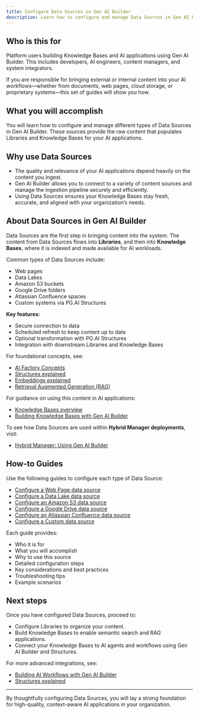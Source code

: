 ```yaml
---
title: Configure Data Sources in Gen AI Builder
description: Learn how to configure and manage Data Sources in Gen AI Builder to bring external and internal content into your Knowledge Bases.
---
```


## Who is this for

Platform users building Knowledge Bases and AI applications using Gen AI Builder.
This includes developers, AI engineers, content managers, and system integrators.

If you are responsible for bringing external or internal content into your AI workflows—whether from documents, web pages, cloud storage, or proprietary systems—this set of guides will show you how.

## What you will accomplish

You will learn how to configure and manage different types of Data Sources in Gen AI Builder.
These sources provide the raw content that populates Libraries and Knowledge Bases for your AI applications.

## Why use Data Sources

-   The quality and relevance of your AI applications depend heavily on the content you ingest.
-   Gen AI Builder allows you to connect to a variety of content sources and manage the ingestion pipeline securely and efficiently.
-   Using Data Sources ensures your Knowledge Bases stay fresh, accurate, and aligned with your organization’s needs.

## About Data Sources in Gen AI Builder

Data Sources are the first step in bringing content into the system.
The content from Data Sources flows into **Libraries**, and then into **Knowledge Bases**, where it is indexed and made available for AI workloads.

Common types of Data Sources include:

-   Web pages
-   Data Lakes
-   Amazon S3 buckets
-   Google Drive folders
-   Atlassian Confluence spaces
-   Custom systems via PG.AI Structures

**Key features:**

-   Secure connection to data
-   Scheduled refresh to keep content up to date
-   Optional transformation with PG.AI Structures
-   Integration with downstream Libraries and Knowledge Bases

For foundational concepts, see:

- [AI Factory Concepts](/edb-postgres-ai/ai-factory/learn/explained/ai-factory-concepts)
- [Structures explained](/edb-postgres-ai/ai-factory/learn/explained/structures)
- [Embeddings explained](/edb-postgres-ai/ai-factory/learn/explained/embeddings)
- [Retrieval Augmented Generation (RAG)](/edb-postgres-ai/ai-factory/learn/explained/rag)

For guidance on using this content in AI applications:

- [Knowledge Bases overview](../../../pipeline/knowledge_base)
- [Building Knowledge Bases with Gen AI Builder](/edb-postgres-ai/ai-factory/learn/how-to/gen-ai/knowledge-base-setup) <!-- Placeholder link -->

To see how Data Sources are used within **Hybrid Manager deployments**, visit:

- [Hybrid Manager: Using Gen AI Builder](../../../../../hybrid-manager/ai-factory/gen-ai/builder/index)

## How-to Guides

Use the following guides to configure each type of Data Source:

-   [Configure a Web Page data source](/edb-postgres-ai/ai-factory/learn/how-to/gen-ai/data-source-webpage)
-   [Configure a Data Lake data source](/edb-postgres-ai/ai-factory/learn/how-to/gen-ai/data-source-data-lake)
-   [Configure an Amazon S3 data source](/edb-postgres-ai/ai-factory/learn/how-to/gen-ai/data-source-s3)
-   [Configure a Google Drive data source](/edb-postgres-ai/ai-factory/learn/how-to/gen-ai/data-source-google-drive)
-   [Configure an Atlassian Confluence data source](/edb-postgres-ai/ai-factory/learn/how-to/gen-ai/data-source-confluence)
-   [Configure a Custom data source](/edb-postgres-ai/ai-factory/learn/how-to/gen-ai/data-source-custom)

Each guide provides:

-   Who it is for
-   What you will accomplish
-   Why to use this source
-   Detailed configuration steps
-   Key considerations and best practices
-   Troubleshooting tips
-   Example scenarios

## Next steps

Once you have configured Data Sources, proceed to:

-   Configure Libraries to organize your content.
-   Build Knowledge Bases to enable semantic search and RAG applications.
-   Connect your Knowledge Bases to AI agents and workflows using Gen AI Builder and Structures.

For more advanced integrations, see:

- [Building AI Workflows with Gen AI Builder](/edb-postgres-ai/ai-factory/learn/how-togen-ai/knowledge-base-setup) <!-- Placeholder link -->
- [Structures explained](/edb-postgres-ai/ai-factory/learn/explained/structures)

* * *

By thoughtfully configuring Data Sources, you will lay a strong foundation for high-quality, context-aware AI applications in your organization.
